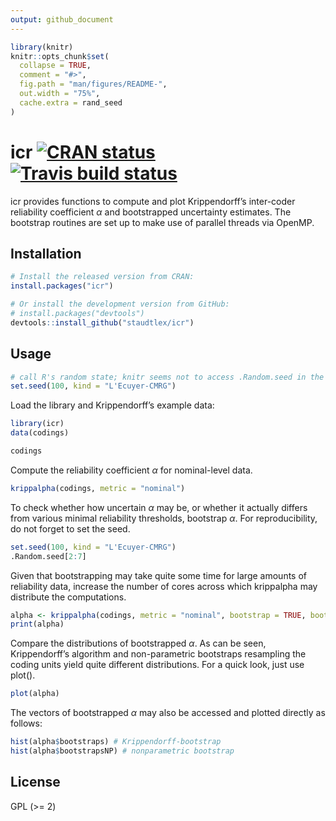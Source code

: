 ```yaml
---
output: github_document
---
```


<!-- README.md is generated from README.Rmd. Please edit that file -->

```r
library(knitr)
knitr::opts_chunk$set(
  collapse = TRUE,
  comment = "#>",
  fig.path = "man/figures/README-",
  out.width = "75%",
  cache.extra = rand_seed
)
```
# icr [![CRAN status](http://www.r-pkg.org/badges/version/icr)](https://cran.r-project.org/package=icr) [![Travis build status](https://travis-ci.org/staudtlex/icr.svg?branch=master)](https://travis-ci.org/staudtlex/icr)

icr provides functions to compute and plot Krippendorff's inter-coder reliability coefficient $\alpha$ and bootstrapped uncertainty estimates. The bootstrap routines are set up to make use of parallel threads via OpenMP.

## Installation

```r
# Install the released version from CRAN:
install.packages("icr")

# Or install the development version from GitHub:
# install.packages("devtools")
devtools::install_github("staudtlex/icr")
``` 


## Usage

```r
# call R's random state; knitr seems not to access .Random.seed in the subsequent chunks otherwise.
set.seed(100, kind = "L'Ecuyer-CMRG")
```

Load the library and Krippendorff's example data:

```r
library(icr)
data(codings)

codings

```

Compute the reliability coefficient $\alpha$ for nominal-level data. 

```r
krippalpha(codings, metric = "nominal")
```

To check whether how uncertain $\alpha$ may be, or whether it actually differs from various minimal reliability thresholds, bootstrap $\alpha$. For reproducibility, do not forget to set the seed.
```r
set.seed(100, kind = "L'Ecuyer-CMRG")
.Random.seed[2:7]
```

Given that bootstrapping may take quite some time for large amounts of reliability data, increase the number of cores across which krippalpha may distribute the computations.
```r
alpha <- krippalpha(codings, metric = "nominal", bootstrap = TRUE, bootnp = TRUE, cores = 2)
print(alpha)
```

Compare the distributions of bootstrapped $\alpha$. As can be seen, Krippendorff's algorithm and non-parametric bootstraps resampling the coding units yield quite different distributions. For a quick look, just use plot().
```r
plot(alpha)
```

The vectors of bootstrapped $\alpha$ may also be accessed and plotted directly as follows:
```r
hist(alpha$bootstraps) # Krippendorff-bootstrap
hist(alpha$bootstrapsNP) # nonparametric bootstrap
```

## License
GPL (>= 2)

